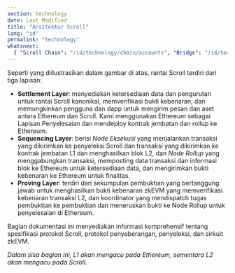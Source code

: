 ```yaml
---
section: technology
date: Last Modified
title: "Arsitektur Scroll"
lang: "id"
permalink: "technology"
whatsnext:
  { "Scroll Chain": "/id/technology/chain/accounts", "Bridge": "/id/technology/bridge/cross-domain-messaging", "Sequencer": "/id/technology/sequencer/execution-node", "zkEVM": "/id/technology/zkevm/zkevm-overview" }
---
```



<ClickToZoom src={Architecture} alt="Architecture" />

Seperti yang diilustrasikan dalam gambar di atas, rantai Scroll terdiri dari tiga lapisan:

- **Settlement Layer**: menyediakan ketersediaan data dan pengurutan untuk rantai Scroll kanonikal, memverifikasi bukti kebenaran, dan memungkinkan pengguna dan dapp untuk mengirim pesan dan aset antara Ethereum dan Scroll. Kami menggunakan Ethereum sebagai Lapisan Penyelesaian dan mendeploy kontrak jembatan dan rollup ke Ethereum.
- **Sequencing Layer**: berisi *Node Eksekusi* yang menjalankan transaksi yang dikirimkan ke penyeleksi Scroll dan transaksi yang dikirimkan ke kontrak jembatan L1 dan menghasilkan blok L2, dan *Node Rollup* yang menggabungkan transaksi, memposting data transaksi dan informasi blok ke Ethereum untuk ketersediaan data, dan mengirimkan bukti kebenaran ke Ethereum untuk finalitas.
- **Proving Layer**: terdiri dari sekumpulan pembuktian yang bertanggung jawab untuk menghasilkan bukti kebenaran zkEVM yang memverifikasi kebenaran transaksi L2, dan koordinator yang mendispatch tugas pembuktian ke pembuktian dan meneruskan bukti ke Node Rollup untuk penyelesaian di Ethereum.

Bagian dokumentasi ini menyediakan informasi komprehensif tentang spesifikasi protokol Scroll, protokol penyeberangan, penyeleksi, dan sirkuit zkEVM.

*Dalam sisa bagian ini, L1 akan mengacu pada Ethereum, sementara L2 akan mengacu pada Scroll.*

